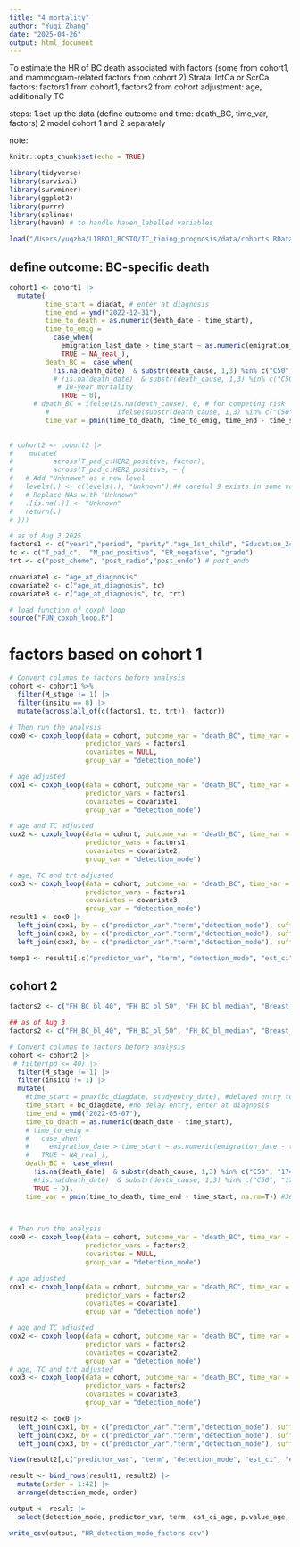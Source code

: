 ```yaml
---
title: "4 mortality"
author: "Yuqi Zhang"
date: "2025-04-26"
output: html_document
---
```

To estimate the HR of BC death associated with factors (some from cohort1, and mammogram-related factors from cohort 2)
Strata: IntCa or ScrCa
factors: factors1 from cohort1, factors2 from cohort
adjustment: age, additionally TC

steps:
1.set up the data (define outcome and time: death_BC, time_var, factors)
2.model cohort 1 and 2 separately

note: 
```r
knitr::opts_chunk$set(echo = TRUE)
```

```r
library(tidyverse)
library(survival)
library(survminer)
library(ggplot2)
library(purrr)
library(splines)
library(haven) # to handle haven_labelled variables
```

```r
load("/Users/yuqzha/LIBRO1_BCSTO/IC_timing_prognosis/data/cohorts.RData")
```


## define outcome: BC-specific death
```r
cohort1 <- cohort1 |> 
  mutate(
         time_start = diadat, # enter at diagnosis
         time_end = ymd("2022-12-31"),
         time_to_death = as.numeric(death_date - time_start),
         time_to_emig = 
           case_when(
             emigration_last_date > time_start ~ as.numeric(emigration_last_date - time_start),
             TRUE ~ NA_real_),
         death_BC =  case_when(
           !is.na(death_date)  & substr(death_cause, 1,3) %in% c("C50", "174") ~ 1,
           # !is.na(death_date)  & substr(death_cause, 1,3) %in% c("C50", "174") & time_to_death <= 365*10 ~ 1, 
            # 10-year mortality
             TRUE ~ 0),
      # death_BC = ifelse(is.na(death_cause), 0, # for competing risk
         #                 ifelse(substr(death_cause, 1,3) %in% c("C50", "170"), 1, 2)),
         time_var = pmin(time_to_death, time_to_emig, time_end - time_start,na.rm=T)) #365*10
         

# cohort2 <- cohort2 |> 
#    mutate(
#          across(T_pad_c:HER2_positive, factor),
#          across(T_pad_c:HER2_positive, ~ {
#   # Add "Unknown" as a new level
#   levels(.) <- c(levels(.), "Unknown") ## careful 9 exists in some variables, and new category with same meaning generated
#   # Replace NAs with "Unknown"
#   .[is.na(.)] <- "Unknown"
#   return(.)
# }))
```

```r
# as of Aug 3 2025
factors1 <- c("year1","period", "parity","age_1st_child", "Education_2cat", "FH_BC_bl_50") 
tc <- c("T_pad_c",  "N_pad_positive", "ER_negative", "grade")
trt <- c("post_chemo", "post_radio","post_endo") # post_endo

covariate1 <- "age_at_diagnosis"
covariate2 <- c("age_at_diagnosis", tc)
covariate3 <- c("age_at_diagnosis", tc, trt) 

# load function of coxph loop
source("FUN_coxph_loop.R")
```

# factors based on cohort 1
```r
# Convert columns to factors before analysis
cohort <- cohort1 %>%
  filter(M_stage != 1) |> 
  filter(insitu == 0) |> 
  mutate(across(all_of(c(factors1, tc, trt)), factor))

# Then run the analysis
cox0 <- coxph_loop(data = cohort, outcome_var = "death_BC", time_var = "time_var",
                   predictor_vars = factors1,
                   covariates = NULL,
                   group_var = "detection_mode")

# age adjusted
cox1 <- coxph_loop(data = cohort, outcome_var = "death_BC", time_var = "time_var",
                   predictor_vars = factors1,
                   covariates = covariate1,
                   group_var = "detection_mode")

# age and TC adjusted
cox2 <- coxph_loop(data = cohort, outcome_var = "death_BC", time_var = "time_var",
                   predictor_vars = factors1,
                   covariates = covariate2,
                   group_var = "detection_mode")

# age, TC and trt adjusted
cox3 <- coxph_loop(data = cohort, outcome_var = "death_BC", time_var = "time_var",
                   predictor_vars = factors1,
                   covariates = covariate3,
                   group_var = "detection_mode")
result1 <- cox0 |> 
  left_join(cox1, by = c("predictor_var","term","detection_mode"), suffix = c("","_age")) |> 
  left_join(cox2, by = c("predictor_var","term","detection_mode"), suffix = c("", "_tc")) |> 
  left_join(cox3, by = c("predictor_var","term","detection_mode"), suffix = c("", "_trt"))

temp1 <- result1[,c("predictor_var", "term", "detection_mode", "est_ci", "est_ci_age", "est_ci_tc","est_ci_trt")]
```

## cohort 2
```r
factors2 <- c("FH_BC_bl_40", "FH_BC_bl_50", "FH_BC_bl_median", "Breast_n_bi", "pd_BIRADs","bmi_cat", "hrt_ever","hrt_ever_reg","Alcohol_day", "smoking_packyears", "risk_breastcancer_own_5yr", "risk_breastcancer_own_10yr","risk_breastcancer_own_lifetime","GRS_BC", "protein_LOF_rare_variants_exonic", "pinkcat","BOADICEA") #pd_3group "masses_3cat","masses_dif_3cat","masses_dif", "smoking_status_dummy", "smoking_status_dummy2",

## as of Aug 3
factors2 <- c("FH_BC_bl_40", "FH_BC_bl_50", "FH_BC_bl_median", "Breast_n_bi", "pd_3group","pd_BIRADs","bmi_cat", "Alcohol_day", "smoking_packyears", "risk_breastcancer_own_10yr","GRS_BC", "protein_LOF_rare_variants_exonic", "pinkcat","BOADICEA")

# Convert columns to factors before analysis
cohort <- cohort2 |> 
 # filter(pd <= 40) |> 
  filter(M_stage != 1) |> 
  filter(insitu != 1) |> 
  mutate(
    #time_start = pmax(bc_diagdate, studyentry_date), #delayed entry to start from study entry date or diagnosis date, whichever came later
    time_start = bc_diagdate, #no delay entry, enter at diagnosis
    time_end = ymd("2022-05-07"),
    time_to_death = as.numeric(death_date - time_start),
    # time_to_emig = 
    #   case_when(
    #     emigration_date > time_start ~ as.numeric(emigration_date - time_start),
    #   TRUE ~ NA_real_),
    death_BC =  case_when(
      !is.na(death_date)  & substr(death_cause, 1,3) %in% c("C50", "174") ~ 1,
      #!is.na(death_date)  & substr(death_cause, 1,3) %in% c("C50", "170") & time_to_death <= 365*10 ~ 1, # 10-year mortality
      TRUE ~ 0),
    time_var = pmin(time_to_death, time_end - time_start, na.rm=T)) #365*10 time_to_emig, 
   


# Then run the analysis
cox0 <- coxph_loop(data = cohort, outcome_var = "death_BC", time_var = "time_var",
                   predictor_vars = factors2,
                   covariates = NULL,
                   group_var = "detection_mode")

# age adjusted
cox1 <- coxph_loop(data = cohort, outcome_var = "death_BC", time_var = "time_var",
                   predictor_vars = factors2,
                   covariates = covariate1,
                   group_var = "detection_mode")

# age and TC adjusted
cox2 <- coxph_loop(data = cohort, outcome_var = "death_BC", time_var = "time_var",
                   predictor_vars = factors2,
                   covariates = covariate2,
                   group_var = "detection_mode")
# age, TC and trt adjusted
cox3 <- coxph_loop(data = cohort, outcome_var = "death_BC", time_var = "time_var",
                   predictor_vars = factors2,
                   covariates = covariate3,
                   group_var = "detection_mode")

result2 <- cox0 |> 
  left_join(cox1, by = c("predictor_var","term","detection_mode"), suffix = c("","_age")) |> 
  left_join(cox2, by = c("predictor_var","term","detection_mode"), suffix = c("", "_tc")) |> 
  left_join(cox3, by = c("predictor_var","term","detection_mode"), suffix = c("", "_trt"))

View(result2[,c("predictor_var", "term", "detection_mode", "est_ci", "est_ci_age", "est_ci_tc","est_ci_trt")])
```

```r
result <- bind_rows(result1, result2) |> 
  mutate(order = 1:42) |> 
  arrange(detection_mode, order)

output <- result |> 
  select(detection_mode, predictor_var, term, est_ci_age, p.value_age, est_ci_tc, p.value_tc)

write_csv(output, "HR_detection_mode_factors.csv")
```


